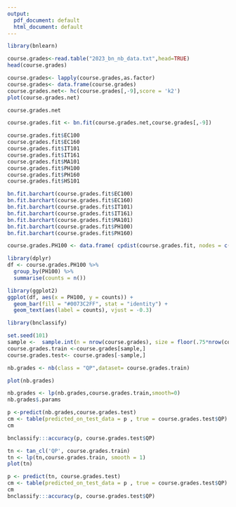 ```yaml
---
output:
  pdf_document: default
  html_document: default
---
```

```r
library(bnlearn)
```


```r
course.grades<-read.table("2023_bn_nb_data.txt",head=TRUE)
head(course.grades)
```
```r
course.grades<- lapply(course.grades,as.factor)
course.grades<- data.frame(course.grades)
course.grades.net<- hc(course.grades[,-9],score = 'k2')
plot(course.grades.net)
```

```r
course.grades.net
```


```r
course.grades.fit <- bn.fit(course.grades.net,course.grades[,-9])
```


```r
course.grades.fit$EC100
course.grades.fit$EC160
course.grades.fit$IT101
course.grades.fit$IT161
course.grades.fit$MA101
course.grades.fit$PH100
course.grades.fit$PH160
course.grades.fit$HS101
```

```r
bn.fit.barchart(course.grades.fit$EC100)
bn.fit.barchart(course.grades.fit$EC160)
bn.fit.barchart(course.grades.fit$IT101)
bn.fit.barchart(course.grades.fit$IT161)
bn.fit.barchart(course.grades.fit$MA101)
bn.fit.barchart(course.grades.fit$PH100)
bn.fit.barchart(course.grades.fit$PH160)
```



```r
course.grades.PH100 <- data.frame( cpdist(course.grades.fit, nodes = c("PH100"),evidence = ( (EC100=="DD") & (IT101=="CC") &( MA101== "CD"))))
```

```r
library(dplyr)
df <- course.grades.PH100 %>%
  group_by(PH100) %>%
  summarise(counts = n())

library(ggplot2)
ggplot(df, aes(x = PH100, y = counts)) +
  geom_bar(fill = "#0073C2FF", stat = "identity") +
  geom_text(aes(label = counts), vjust = -0.3) 

```




```r
library(bnclassify)
```


```r
set.seed(101)
sample <-  sample.int(n = nrow(course.grades), size = floor(.75*nrow(course.grades)), replace = F)
course.grades.train <-course.grades[sample,]
course.grades.test<- course.grades[-sample,]

```

```r
nb.grades <- nb(class = "QP",dataset= course.grades.train)

plot(nb.grades)
```
```r
nb.grades <- lp(nb.grades,course.grades.train,smooth=0)
nb.grades$.params
```

```r
p <-predict(nb.grades,course.grades.test)
cm <- table(predicted_on_test_data = p , true = course.grades.test$QP)
cm
```

```r
bnclassify:::accuracy(p, course.grades.test$QP)

```
```r
tn <- tan_cl('QP', course.grades.train)
tn <- lp(tn,course.grades.train, smooth = 1)
plot(tn)

```
```r
p <- predict(tn, course.grades.test)
cm <- table(predicted_on_test_data = p , true = course.grades.test$QP)
cm
bnclassify:::accuracy(p, course.grades.test$QP)
```

